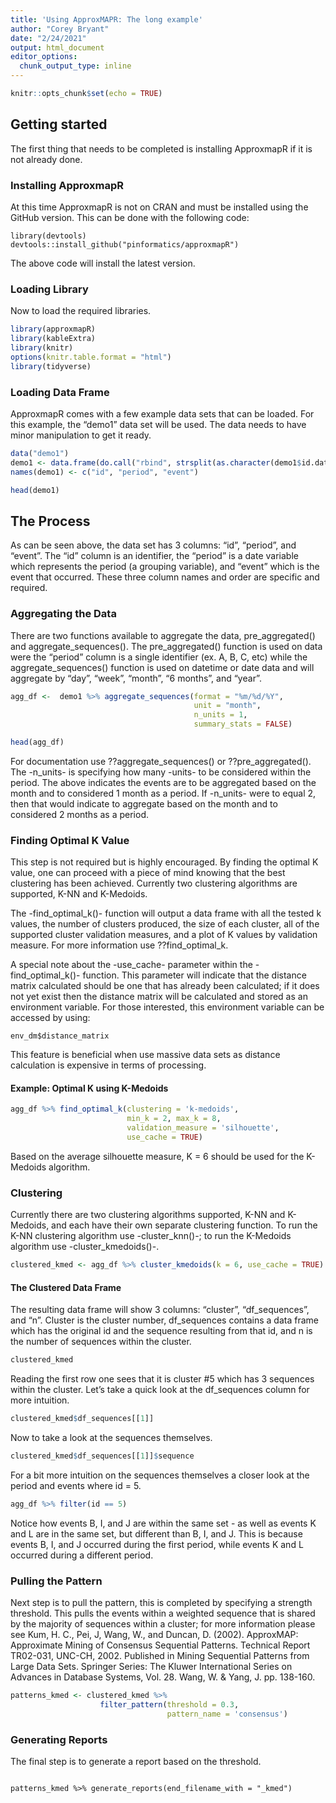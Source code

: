 ```yaml
---
title: 'Using ApproxMAPR: The long example'
author: "Corey Bryant"
date: "2/24/2021"
output: html_document
editor_options: 
  chunk_output_type: inline
---
```


```r
knitr::opts_chunk$set(echo = TRUE)
```



## Getting started

The first thing that needs to be completed is installing ApproxmapR if it is not
already done.

### Installing ApproxmapR
At this time ApproxmapR is not on CRAN and must be installed using the GitHub
version. This can be done with the following code:

```
library(devtools)
devtools::install_github("pinformatics/approxmapR")
```
The above code will install the latest version.


### Loading Library

Now to load the required libraries.

```r
library(approxmapR)
library(kableExtra)
library(knitr)
options(knitr.table.format = "html")
library(tidyverse)
```


### Loading Data Frame

ApproxmapR comes with a few example data sets that can be loaded. For this example,
the "demo1" data set will be used. The data needs to have minor manipulation to
get it ready.

```r
data("demo1")
demo1 <- data.frame(do.call("rbind", strsplit(as.character(demo1$id.date.item), ",")))
names(demo1) <- c("id", "period", "event")

head(demo1)
```



## The Process

As can be seen above, the data set has 3 columns: "id", "period", and "event".
The "id" column is an identifier, the "period" is a date variable which represents the period
(a grouping variable), and "event" which is the event that occurred. These three
column names and order are specific and required.


### Aggregating the Data

There are two functions available to aggregate the data, pre_aggregated() and 
aggregate_sequences(). The pre_aggregated() function is used on data were 
the "period" column is a single identifier (ex. A, B, C, etc) while the aggregate_sequences() 
function is used on datetime or date data and will aggregate by "day", "week", "month",
"6 months", and "year".

```r
agg_df <-  demo1 %>% aggregate_sequences(format = "%m/%d/%Y",
                                         unit = "month",
                                         n_units = 1,
                                         summary_stats = FALSE)

head(agg_df)
```

For documentation use ??aggregate_sequences() or ??pre_aggregated(). The -n_units- 
is specifying how many -units- to be considered within the period. The above indicates
the events are to be aggregated based on the month and to considered 1 month as 
a period. If -n_units- were to equal 2, then that would indicate to aggregate based
on the month and to considered 2 months as a period.


### Finding Optimal K Value

This step is not required but is highly encouraged. By finding the optimal K value,
one can proceed with a piece of mind knowing that the best clustering has been
achieved. Currently two clustering algorithms are supported, K-NN and K-Medoids.

The -find_optimal_k()- function will output a data frame with all the tested k values,
the number of clusters produced, the size of each cluster, all of the supported
cluster validation measures, and a plot of K values by validation measure. For
more information use ??find_optimal_k.


A special note about the -use_cache- parameter within the -find_optimal_k()- function. 
This parameter will indicate that the distance matrix calculated should be one that has 
already been calculated; if it does not yet exist then the distance matrix will be 
calculated and stored as an environment variable. For those interested, this environment 
variable can be accessed by using:

```
env_dm$distance_matrix
```

This feature is beneficial when use massive data sets as distance calculation
is expensive in terms of processing.


#### Example: Optimal K using K-Medoids
```r
agg_df %>% find_optimal_k(clustering = 'k-medoids', 
                          min_k = 2, max_k = 8, 
                          validation_measure = 'silhouette',
                          use_cache = TRUE)
```

Based on the average silhouette measure, K = 6 should be used for the K-Medoids
algorithm.

### Clustering

Currently there are two clustering algorithms supported, K-NN and K-Medoids, and
each have their own separate clustering function. To run the K-NN clustering algorithm
use -cluster_knn()-; to run the K-Medoids algorithm use -cluster_kmedoids()-.

```r
clustered_kmed <- agg_df %>% cluster_kmedoids(k = 6, use_cache = TRUE)

```

#### The Clustered Data Frame

The resulting data frame will show 3 columns: "cluster", "df_sequences", and "n".
Cluster is the cluster number, df_sequences contains a data frame which has the
original id and the sequence resulting from that id, and n is the number of sequences
within the cluster.

```r

clustered_kmed

```

Reading the first row one sees that it is cluster #5 which has 3 sequences within the
cluster. Let's take a quick look at the df_sequences column for more intuition.

```r

clustered_kmed$df_sequences[[1]]

```


Now to take a look at the sequences themselves.

```r

clustered_kmed$df_sequences[[1]]$sequence

```

For a bit more intuition on the sequences themselves a closer look at the
period and events where id = 5.

```r

agg_df %>% filter(id == 5)

```

Notice how events B, I, and J are within the same set - as well as events K and L
are in the same set, but different than B, I, and J. This is because events B, I,
and J occurred during the first period, while events K and L occurred during a 
different period.


### Pulling the Pattern

Next step is to pull the pattern, this is completed by specifying a strength
threshold. This pulls the events within a weighted sequence that is shared
by the majority of sequences within a cluster; for more information please
see 
Kum, H. C., Pei, J, Wang, W., and Duncan, D. (2002). ApproxMAP: Approximate Mining of Consensus Sequential Patterns.
Technical Report TR02-031, UNC-CH, 2002. Published in Mining Sequential Patterns from Large Data Sets. Springer Series: The Kluwer International Series on
Advances in Database Systems, Vol. 28. Wang, W. & Yang, J. pp. 138-160.



```r

patterns_kmed <- clustered_kmed %>% 
                    filter_pattern(threshold = 0.3,
                                   pattern_name = 'consensus')

```


### Generating Reports

The final step is to generate a report based on the threshold.

```

patterns_kmed %>% generate_reports(end_filename_with = "_kmed")

```
















